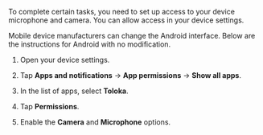 To complete certain tasks, you need to set up access to your device microphone and camera. You can allow access in your device settings.

<Cut title="Allow access in the settings">

<Note mode="note" title="Note">

Mobile device manufacturers can change the Android interface. Below are the instructions for Android with no modification.

</Note>

1. Open your device settings.

1. Tap **Apps and notifications** → **App permissions** → **Show all apps**.

1. In the list of apps, select **Toloka**.

1. Tap **Permissions**.

1. Enable the **Camera** and **Microphone** options.

</Cut>
